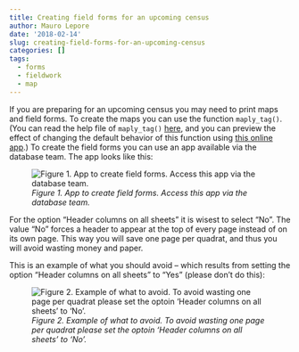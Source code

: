 ```yaml
---
title: Creating field forms for an upcoming census
author: Mauro Lepore
date: '2018-02-14'
slug: creating-field-forms-for-an-upcoming-census
categories: []
tags:
  - forms
  - fieldwork
  - map
---
```


If you are preparing for an upcoming census you may need to print maps and field forms. To create the maps you can use the function `maply_tag()`. (You can read the help file of `maply_tag()` [here](https://forestgeo.github.io/fgeo.map/reference/maply_tag.html), and you can preview the effect of changing the default behavior of this function using [this online app](https://bookdown.org/fgeocomm/maply_tag_app/).) To create the field forms you can use an app available via the database team. The app looks like this:

![_Figure 1. App to create field forms. Access this app via the database team._](https://i.imgur.com/3FKzP4N.png)

For the option "Header columns on all sheets" it is wisest to select "No". The value "No" forces a header to appear at the top of every page instead of on its own page. This way you will save one page per quadrat, and thus you will avoid wasting money and paper. 

This is an example of what you should avoid -- which results from setting the option "Header columns on all sheets" to "Yes" (please don't do this):

![_Figure 2. Example of what to avoid. To avoid wasting one page per quadrat please set the optoin 'Header columns on all sheets' to 'No'._](https://i.imgur.com/4BIbUIK.png)



